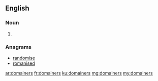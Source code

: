 ==English==

===Noun===
{{head|en|noun plural form}}

# {{plural of|domainer|lang=en}}

===Anagrams===
* [[randomise#English|randomise]]
* [[romanised#English|romanised]]

[[ar:domainers]]
[[fr:domainers]]
[[ku:domainers]]
[[mg:domainers]]
[[my:domainers]]